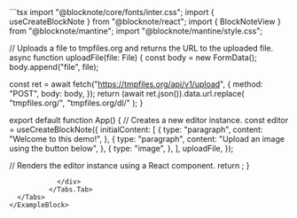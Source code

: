 
<ExampleBlock name="basic/file-uploading" path="examples/01-basic/06-file-uploading">
  <Tabs items={["App.tsx"]}>
    <Tabs.Tab>
            <div className={"max-h-96 overflow-auto rounded-lg overscroll-contain"}>
```tsx 
import "@blocknote/core/fonts/inter.css";
import { useCreateBlockNote } from "@blocknote/react";
import { BlockNoteView } from "@blocknote/mantine";
import "@blocknote/mantine/style.css";

// Uploads a file to tmpfiles.org and returns the URL to the uploaded file.
async function uploadFile(file: File) {
  const body = new FormData();
  body.append("file", file);

  const ret = await fetch("https://tmpfiles.org/api/v1/upload", {
    method: "POST",
    body: body,
  });
  return (await ret.json()).data.url.replace(
    "tmpfiles.org/",
    "tmpfiles.org/dl/"
  );
}

export default function App() {
  // Creates a new editor instance.
  const editor = useCreateBlockNote({
    initialContent: [
      {
        type: "paragraph",
        content: "Welcome to this demo!",
      },
      {
        type: "paragraph",
        content: "Upload an image using the button below",
      },
      {
        type: "image",
      },
    ],
    uploadFile,
  });

  // Renders the editor instance using a React component.
  return <BlockNoteView editor={editor} />;
}

```
            </div>
          </Tabs.Tab>
  </Tabs>
</ExampleBlock>